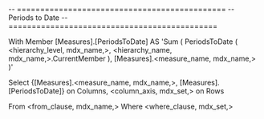 -- =============================================
-- Periods to Date
-- =============================================

With
		Member [Measures].[PeriodsToDate] AS
		'Sum (
		  PeriodsToDate ( <hierarchy_level, mdx_name,>, <hierarchy_name, mdx_name,>.CurrentMember ),
		  [Measures].<measure_name, mdx_name,>
		)'
		
Select	{[Measures].<measure_name, mdx_name,>, [Measures].[PeriodsToDate]} on Columns,
		<column_axis, mdx_set,> on Rows

From	<from_clause, mdx_name,>
Where	<where_clause, mdx_set,>	

